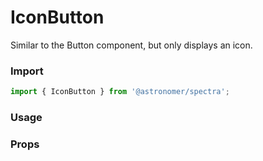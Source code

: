 

<Meta title="Components|IconButton" component={IconButton} />

# IconButton
Similar to the Button component, but only displays an icon.

### Import
```js
import { IconButton } from '@astronomer/spectra';
```

### Usage

<Preview>
  <Story name="Default">
    <IconButton ariaLabel="a-cool-button" icon={FiGithub} />
  </Story>
</Preview>

### Props
<Props of={IconButton} />
